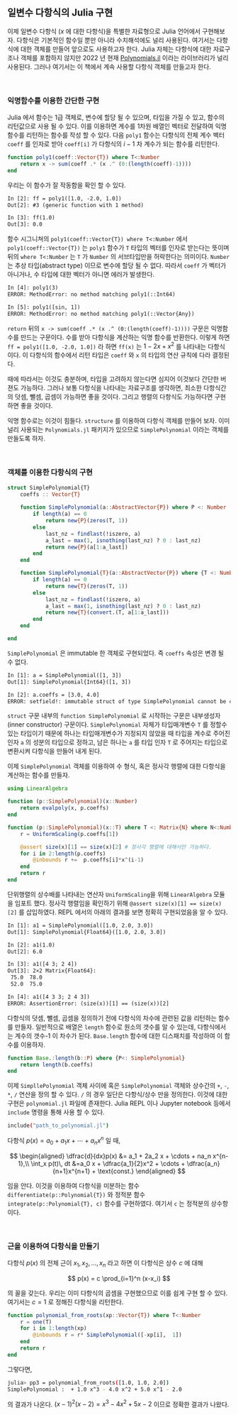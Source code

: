 
## 일변수 다항식의 Julia 구현 

이제 일변수 다항식 ($x$ 에 대한 다항식)을 특별한 자료형으로 Julia 언어에서 구현해보자. 다항식은 기본적인 함수일 뿐만 아니라 수치해석에도 널리 사용된다. 여기서는 다항식에 대한 객체를 만들어 앞으로도 사용하고자 한다. Julia 자체는 다항식에 대한 자료구조나 객체를 포함하지 않지만 2022 년 현재 [Polynomials.jl](https://github.com/JuliaMath/Polynomials.jl) 이라는 라이브러리가 널리 사용된다. 그러나 여기서는 이 책에서 계속 사용할 다항식 객체를 만들고자 한다.

</br>

### 익명함수를 이용한 간단한 구현

Julia 에서 함수는 1급 객체로, 변수에 할당 될 수 있으며, 타입을 가질 수 있고, 함수의 리턴값으로 사용 될 수 있다. 이를 이용하면 계수를 1차원 배열인 벡터로 전달하여 익명 함수를 리턴하는 함수를 작성 할 수 있다. 다음 `poly1` 함수는 다항식의 전체 계수 벡터 `coeff` 를 인자로 받아 `coeff[i]` 가 다항식의 $i-1$ 차 계수가 되는 함수를 리턴한다.

```julia
function poly1(coeff::Vector{T}) where T<:Number
    return x -> sum(coeff .* (x .^ (0:(length(coeff)-1))))
end
```

우리는 이 함수가 잘 작동함을 확인 할 수 있다.

```txt
In [2]: ff = poly1([1.0, -2.0, 1.0])
Out[2]: #3 (generic function with 1 method)

In [3]: ff(1.0)
Out[3]: 0.0
```

함수 시그니쳐의 `poly1(coeff::Vector{T}) where T<:Number` 에서 `poly1(coeff::Vector{T})` 는 `poly1` 함수가 `T` 타입의 벡터를 인자로 받는다는 뜻이며 뒤의 `where T<:Number` 는 `T` 가 `Number` 의 서브타입만을 허락한다는 의미이다. `Number` 는 추상 타입(abstract type) 이므로 변수에 할당 될 수 없다. 따라서 `coeff` 가 벡터가 아니거나, 수 타입에 대한 벡터가 아니면 에러가 발생한다.

```txt
In [4]: poly1(3)
ERROR: MethodError: no method matching poly1(::Int64)

In [5]: poly1([sin, 1])
ERROR: MethodError: no method matching poly1(::Vector{Any})

```

`return` 뒤의 `x -> sum(coeff .* (x .^ (0:(length(coeff)-1))))` 구문은 익명함수를 만드는 구문이다. 수를 받아 다항식을 계산하는 익명 함수를 반환한다. 이렇게 하면 `ff = poly1([1.0, -2.0, 1.0])` 라 하면 `ff(x)` 는 $1-2x+x^2$ 를 나타내는 다항식이다. 이 다항식의 함수에서 리턴 타입은 `coeff` 와 `x` 의 타입의 연산 규칙에 다라 결정된다.

때에 따라서는 이것도 충분하며, 타입을 고려하지 않는다면 심지어 이것보다 간단한 버젼도 가능하다. 그러나 보통 다항식을 나타내는 자료구조를 생각하면, 최소한 다항식간의 덧셈, 뺄셈, 곱셈이 가능하면 좋을 것이다. 그리고 행렬의 다항식도 가능하다면 구현하면 좋을 것이다.

익명 함수로는 이것이 힘들다. `structure` 를 이용하여 다항식 객체를 만들어 보자. 이미 널리 사용되는 `Polynomials.jl` 패키지가 있으므로 `SimplePolynomial` 이라는 객체를 만들도록 하자.

</br>

### 객체를 이용한 다항식의 구현

```julia
struct SimplePolynomial{T} 
    coeffs :: Vector{T}
    
    function SimplePolynomial(a::AbstractVector{P}) where P <: Number
        if length(a) == 0 
            return new{P}(zeros(T, 1))
        else 
            last_nz = findlast(!iszero, a)
            a_last = max(1, isnothing(last_nz) ? 0 : last_nz)
            return new{P}(a[1:a_last])
        end
    end

    function SimplePolynomial{T}(a::AbstractVector{P}) where {T <: Number, P<:Number}
        if length(a) == 0 
            return new{T}(zeros(T, 1))
        else 
            last_nz = findlast(!iszero, a)
            a_last = max(1, isnothing(last_nz) ? 0 : last_nz)
            return new{T}(convert.(T, a[1:a_last]))
        end
    end

end
```

`SimplePolynomial` 은 immutable 한 객체로 구현되었다. 즉 `coeffs` 속성은 변경 될 수 없다.

```txt
In [1]: a = SimplePolynomial([1, 3])
Out[1]: SimplePolynomial{Int64}([1, 3])

In [2]: a.coeffs = [3.0, 4.0]
ERROR: setfield!: immutable struct of type SimplePolynomial cannot be changed
```

`struct` 구문 내부의 `function SimplePolynomial` 로 시작하는 구문은 내부생성자 (inner constructor) 구문이다. `SimplePolynomial` 자체가 타입매개변수 `T` 를 정할수 있는 타입이기 때문에 하나는 타입매개변수가 지정되지 않았을 때 타입을 계수로 주어진 인자 `a` 의 성분의 타입으로 정하고, 남은 하나는 `a` 를 타입 인자 `T` 로 주어지는 타입으로 변환시켜 다항식을 만들어 내게 된다. 

이제 `SimplePolynomial` 객체를 이용하여 수 형식, 혹은 정사각 행렬에 대한 다항식을 계산하는 함수를 만들자.

```julia
using LinearAlgebra

function (p::SimplePolynomial)(x::Number)
    return evalpoly(x, p.coeffs)
end

function (p::SimplePolynomial)(x::T) where T <: Matrix{N} where N<:Number
    r = UniformScaling(p.coeffs[1])

    @assert size(x)[1] == size(x)[2] # 정사각 행렬에 대해서만 가능하다.
    for i in 2:length(p.coeffs)
        @inbounds r +=  p.coeffs[i]*x^(i-1)
    end
    return r
end
```

단위행렬의 상수배를 나타내는 연산자 `UniformScaling`을 위해 `LinearAlgebra` 모듈을 임포트 했다. 정사각 행렬임을 확인하기 위해 `@assert size(x)[1] == size(x)[2]` 를 삽입하였다. REPL 에서의 아래의 결과를 보면 정확히 구현되었음을 알 수 있다.

```txt
In [1]: a1 = SimplePolynomial([1.0, 2.0, 3.0])
Out[1]: SimplePolynomial{Float64}([1.0, 2.0, 3.0])

In [2]: a1(1.0)
Out[2]: 6.0

In [3]: a1([4 3; 2 4])
Out[3]: 2×2 Matrix{Float64}:
 75.0  78.0
 52.0  75.0

In [4]: a1([4 3 3; 2 4 3])
ERROR: AssertionError: (size(x))[1] == (size(x))[2]
```

다항식의 덧셈, 뺄셈, 곱셈을 정의하기 전에 다항식의 차수에 관련된 값을 리턴하는 함수를 만들자. 일반적으로 배열은 `length` 함수로 원소의 갯수를 알 수 있는데, 다항식에서는 계수의 갯수-1 이 차수가 된다. `Base.length` 함수에 대한 디스패치를 작성하여 이 함수를 이용하자.

```julia
function Base.:length(b::P) where {P<: SimplePolynomial}
    return length(b.coeffs)
end
```

이제 `SimpllePolynomial` 객체 사이에 혹은 `SimplePolynomial` 객체와 상수간의 `+`, `-`, `*`, `/` 연산을 정의 할 수 있다. `/` 의 경우 일단은 다항식/상수 만을 정의한다. 이것에 대한 구현은 `polynomial.jl` 파일에 존재한다. Julia REPL 이나 Jupyter notebook 등에서 `include` 명령을 통해 사용 할 수 있다. 

```sh
include("path_to_polynomial.jl")
```

다항식 $p(x) = a_0 + a_1 x + \cdots + a_n x^n$ 일 때,

$$
\begin{aligned}
\dfrac{d}{dx}p(x) &= a_1 + 2a_2 x + \cdots + na_n x^{n-1},\\
\int_x p(t)\, dt &=a_0 x + \dfrac{a_1}{2}x^2 + \cdots + \dfrac{a_n}{n+1}x^{n+1} + \text{const.}
\end{aligned}
$$

임을 안다. 이것을 이용하여 다항식을 미분하는 함수 `differentiate(p::Polynomial{T})` 와 정적분 함수 `integrate(p::Polynomial{T}, c)` 함수를 구현하였다. 여기서 `c` 는 정적분의 상수항이다. 

</br>

### 근을 이용하여 다항식을 만들기

다항식 $p(x)$ 의 전체 근이 $x_1,\,x_2,\ldots,\,x_n$ 라고 하면 이 다항식은 상수 $c$ 에 대해

$$
p(x) = c \prod_{i=1}^n (x-x_i)
$$

의 꼴을 갖는다. 우리는 이미 다항식의 곱셈을 구현했으므로 이를 쉽게 구현 할 수 있다. 여기서는 $c=1$ 로 정해진 다항식을 리턴한다.

```julia
function polynomial_from_roots(xp::Vector{T}) where T<:Number
    r = one(T)
    for i in 1:length(xp) 
        @inbounds r = r* SimplePolynomial([-xp[i],  1])
    end
    return r
end
```

그렇다면, 

```sh
julia> pp3 = polynomial_from_roots([1.0, 1.0, 2.0])
SimplePolynomial :  + 1.0 x^3 - 4.0 x^2 + 5.0 x^1 - 2.0 
```

의 결과가 나온다. $(x-1)^2(x-2)= x^3-4x^2+5x-2$ 이므로 정확한 결과가 나왔다. 



